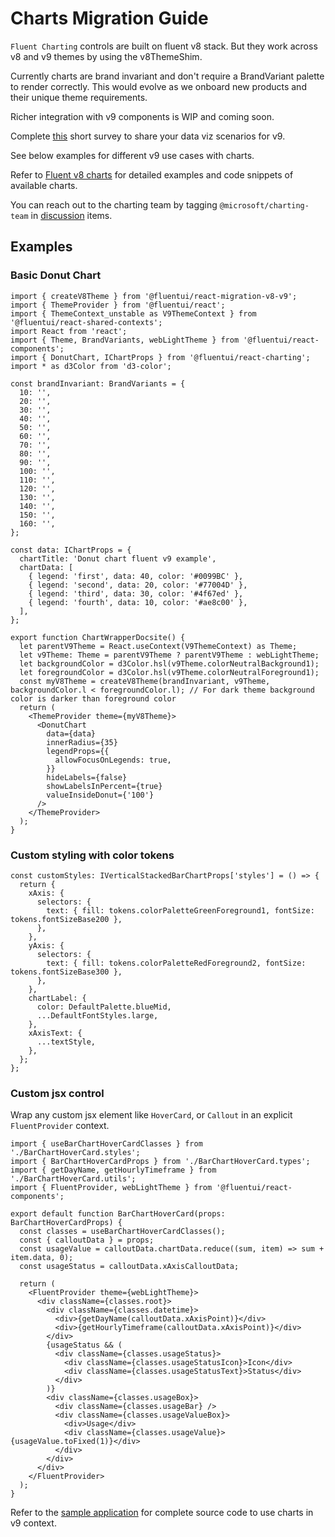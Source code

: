 
<Meta title="Concepts/Migration/from v8/Components/Charts Migration" />

# Charts Migration Guide

`Fluent Charting` controls are built on fluent v8 stack.
But they work across v8 and v9 themes by using the v8ThemeShim.

Currently charts are brand invariant and don't require a BrandVariant palette to render correctly.
This would evolve as we onboard new products and their unique theme requirements.

Richer integration with v9 components is WIP and coming soon.

Complete [this](https://aka.ms/chartingv9survey) short survey to share your data viz scenarios for v9.

See below examples for different v9 use cases with charts.

Refer to [Fluent v8 charts](https://aka.ms/fluentCharting) for detailed examples and code snippets of available charts.

You can reach out to the charting team by tagging `@microsoft/charting-team` in [discussion](https://github.com/microsoft/fluentui/discussions) items.

## Examples

### Basic Donut Chart

```tsx
import { createV8Theme } from '@fluentui/react-migration-v8-v9';
import { ThemeProvider } from '@fluentui/react';
import { ThemeContext_unstable as V9ThemeContext } from '@fluentui/react-shared-contexts';
import React from 'react';
import { Theme, BrandVariants, webLightTheme } from '@fluentui/react-components';
import { DonutChart, IChartProps } from '@fluentui/react-charting';
import * as d3Color from 'd3-color';

const brandInvariant: BrandVariants = {
  10: '',
  20: '',
  30: '',
  40: '',
  50: '',
  60: '',
  70: '',
  80: '',
  90: '',
  100: '',
  110: '',
  120: '',
  130: '',
  140: '',
  150: '',
  160: '',
};

const data: IChartProps = {
  chartTitle: 'Donut chart fluent v9 example',
  chartData: [
    { legend: 'first', data: 40, color: '#0099BC' },
    { legend: 'second', data: 20, color: '#77004D' },
    { legend: 'third', data: 30, color: '#4f67ed' },
    { legend: 'fourth', data: 10, color: '#ae8c00' },
  ],
};

export function ChartWrapperDocsite() {
  let parentV9Theme = React.useContext(V9ThemeContext) as Theme;
  let v9Theme: Theme = parentV9Theme ? parentV9Theme : webLightTheme;
  let backgroundColor = d3Color.hsl(v9Theme.colorNeutralBackground1);
  let foregroundColor = d3Color.hsl(v9Theme.colorNeutralForeground1);
  const myV8Theme = createV8Theme(brandInvariant, v9Theme, backgroundColor.l < foregroundColor.l); // For dark theme background color is darker than foreground color
  return (
    <ThemeProvider theme={myV8Theme}>
      <DonutChart
        data={data}
        innerRadius={35}
        legendProps={{
          allowFocusOnLegends: true,
        }}
        hideLabels={false}
        showLabelsInPercent={true}
        valueInsideDonut={'100'}
      />
    </ThemeProvider>
  );
}
```

### Custom styling with color tokens

```tsx
const customStyles: IVerticalStackedBarChartProps['styles'] = () => {
  return {
    xAxis: {
      selectors: {
        text: { fill: tokens.colorPaletteGreenForeground1, fontSize: tokens.fontSizeBase200 },
      },
    },
    yAxis: {
      selectors: {
        text: { fill: tokens.colorPaletteRedForeground2, fontSize: tokens.fontSizeBase300 },
      },
    },
    chartLabel: {
      color: DefaultPalette.blueMid,
      ...DefaultFontStyles.large,
    },
    xAxisText: {
      ...textStyle,
    },
  };
};
```

### Custom jsx control

Wrap any custom jsx element like `HoverCard`, or `Callout` in an explicit `FluentProvider` context.

```tsx
import { useBarChartHoverCardClasses } from './BarChartHoverCard.styles';
import { BarChartHoverCardProps } from './BarChartHoverCard.types';
import { getDayName, getHourlyTimeframe } from './BarChartHoverCard.utils';
import { FluentProvider, webLightTheme } from '@fluentui/react-components';

export default function BarChartHoverCard(props: BarChartHoverCardProps) {
  const classes = useBarChartHoverCardClasses();
  const { calloutData } = props;
  const usageValue = calloutData.chartData.reduce((sum, item) => sum + item.data, 0);
  const usageStatus = calloutData.xAxisCalloutData;

  return (
    <FluentProvider theme={webLightTheme}>
      <div className={classes.root}>
        <div className={classes.datetime}>
          <div>{getDayName(calloutData.xAxisPoint)}</div>
          <div>{getHourlyTimeframe(calloutData.xAxisPoint)}</div>
        </div>
        {usageStatus && (
          <div className={classes.usageStatus}>
            <div className={classes.usageStatusIcon}>Icon</div>
            <div className={classes.usageStatusText}>Status</div>
          </div>
        )}
        <div className={classes.usageBox}>
          <div className={classes.usageBar} />
          <div className={classes.usageValueBox}>
            <div>Usage</div>
            <div className={classes.usageValue}>{usageValue.toFixed(1)}</div>
          </div>
        </div>
      </div>
    </FluentProvider>
  );
}
```

Refer to the [sample application](https://github.com/microsoft/fluentui-charting-contrib/tree/main/tools/v9-migration) for complete source code to use charts in v9 context.
